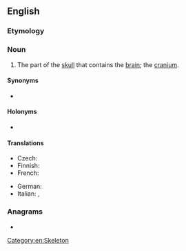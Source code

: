==English==

===Etymology===
{{compound|brain|case|lang=en}}

===Noun===
{{en-noun}}

# The part of the [[skull]] that contains the [[brain]]; the [[cranium]].

====Synonyms====
* {{l|en|cranium}}

====Holonyms====
* {{l|en|skull}}

====Translations====
{{trans-top|the part of the skull containing the brain}}
* Czech: {{t|cs|mozkovna|f}}
* Finnish: {{t+|fi|aivokoppa}}
* French: {{t+|fr|boite crânienne|f}}
{{trans-mid}}
* German: {{t+|de|Hirnschale|f}}
* Italian: {{t|it|scatola cranica|f}}, {{t+|it|cranio|m}}
{{trans-bottom}}

===Anagrams===
* {{anagrams|en|carabines}}

[[Category:en:Skeleton]]
